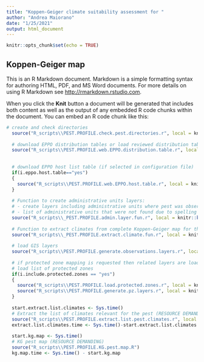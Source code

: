 ```yaml
---
title: "Koppen-Geiger climate suitability assessment for "
author: "Andrea Maiorano"
date: "1/25/2021"
output: html_document
---
```


```r
knitr::opts_chunk$set(echo = TRUE)
```

## Koppen-Geiger map

This is an R Markdown document. Markdown is a simple formatting syntax for authoring HTML, PDF, and MS Word documents. For more details on using R Markdown see <http://rmarkdown.rstudio.com>.

When you click the **Knit** button a document will be generated that includes both content as well as the output of any embedded R code chunks within the document. You can embed an R code chunk like this:

```r
# create and check directories
  source("R_scripts\\PEST.PROFILE.check.pest.directories.r", local = knitr::knit_global())
  
  # download EPPO distribution tables or load reviewed distribution table
  source("R_scripts\\PEST.PROFILE.web.EPPO.distribution.table.r", local = knitr::knit_global())
  
  
  # download EPPO host list table (if selected in configuration file)
  if(i.eppo.host.table=="yes") 
  {
    source("R_scripts\\PEST.PROFILE.web.EPPO.host.table.r", local = knitr::knit_global())
  }
  
  # Function to create administrative units layers: 
  # - create layers including administrative units where pest was observed
  # - list of administrative units that were not found due to spelling mistakes, different naming conventions, different enconding, ...
  source("R_scripts\\_PEST.PROFILE.admin.layer.fun.r", local = knitr::knit_global())
  
  # Function to extract climates from complete Koppen-Geiger map for the administrative units or points where pest was observed
  source("R_scripts\\_PEST.PROFILE.extract.climate.fun.r", local = knitr::knit_global())
  
  # load GIS layers
  source("R_scripts\\PEST.PROFILE.generate.observations.layers.r", local = knitr::knit_global())
  
  # if protected zone mapping is requested then related layers are loaded
  # load list of protected zones
  if(i.include.protected.zones == "yes")
  {
    source("R_scripts\\PEST.PROFILE.load.protected.zones.r", local = knitr::knit_global())
    source("R_scripts\\PEST.PROFILE.generate.pz.layers.r", local = knitr::knit_global())
  }
  
  start.extract.list.climates <- Sys.time()
  # Extract the list of climates relevant for the pest (RESOURCE DEMANDING)
  source("R_scripts\\PEST.PROFILE.extract.list.pest.climates.r", local = knitr::knit_global())
  extract.list.climates.time <- Sys.time()-start.extract.list.climates
  
  start.kg.map <- Sys.time()
  # KG pest map (RESOURCE DEMANDING)
  source("R_scripts\\PEST.PROFILE.KG.pest.map.R")
  kg.map.time <- Sys.time() - start.kg.map
```


